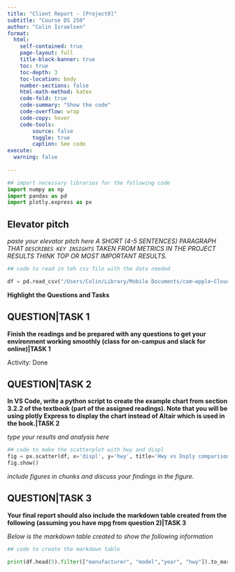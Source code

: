 ```yaml
---
title: "Client Report - [Project0]"
subtitle: "Course DS 250"
author: "Colin Israelsen"
format:
  html:
    self-contained: true
    page-layout: full
    title-block-banner: true
    toc: true
    toc-depth: 3
    toc-location: body
    number-sections: false
    html-math-method: katex
    code-fold: true
    code-summary: "Show the code"
    code-overflow: wrap
    code-copy: hover
    code-tools:
        source: false
        toggle: true
        caption: See code
execute: 
  warning: false
    
---
```


```python
## import necessary libraries for the following code
import numpy as np
import pandas as pd
import plotly.express as px
```


## Elevator pitch

_paste your elevator pitch here_
_A SHORT (4-5 SENTENCES) PARAGRAPH THAT `DESCRIBES KEY INSIGHTS` TAKEN FROM METRICS IN THE PROJECT RESULTS THINK TOP OR MOST IMPORTANT RESULTS._

```python
## code to read in teh csv file with the data needed

df = pd.read_csv("/Users/Colin/Library/Mobile Documents/com~apple~CloudDocs/Python Files/Data Science Programming/mpg.csv")
```

__Highlight the Questions and Tasks__

## QUESTION|TASK 1

__Finish the readings and be prepared with any questions to get your environment working smoothly (class for on-campus and slack for online)|TASK 1__

Activity: Done



## QUESTION|TASK 2

__In VS Code, write a python script to create the example chart from section 3.2.2 of the textbook (part of the assigned readings). Note that you will be using plotly Express to display the chart instead of Altair which is used in the book.|TASK 2__

_type your results and analysis here_

```python

## code to make the scatterplot with hwy and displ
fig = px.scatter(df, x='displ', y='hwy', title='Hwy vs Dsply comparison')
fig.show()

```

_include figures in chunks and discuss your findings in the figure._



## QUESTION|TASK 3

__Your final report should also include the markdown table created from the following (assuming you have mpg from question 2)|TASK 3__

_Below is the markdown table created to show the following information_

```python
## code to create the markdown table

print(df.head(5).filter(["manufacturer", "model","year", "hwy"]).to_markdown(index=False))

```


